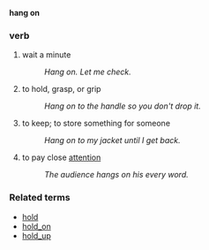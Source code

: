 '''hang on'''
===verb===
# wait a minute
#: ''Hang on. Let me check.''
# to hold, grasp, or grip
#: ''Hang on to the handle so you don't drop it.''
# to keep; to store something for someone
#: ''Hang on to my jacket until I get back.''
# to pay close [[attention]]
#: ''The audience hangs on his every word.''

===Related terms===
*[[hold]]
*[[hold_on]]
*[[hold_up]]